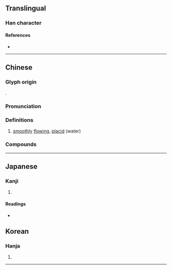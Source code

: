{{character info}}
==Translingual==

===Han character===
{{Han char|rn=85|rad=水|as=09|sn=12|four=32164|canj=EPHR|ids=⿰氵恬}}

====References====
* {{Han ref|kx=0636.210|dkj=17821|dj=1043.190|hdz=31687.020|uh=6E49|ud=28233|bh=D9EB|bd=55787}}

----

==Chinese==
{{zh-forms}}

===Glyph origin===
{{Han etym}}
{{Han compound|水|恬|ls=psc|c1=s|c2=p|t1=water}}.

===Pronunciation===
{{zh-pron
|m=tián
|c=tim4
|mc=y
|oc=y
|ma=
|cat=a
}}

===Definitions===
{{zh-hanzi}}

# {{lb|zh|literary}} [[smoothly]] [[flow]]ing, [[placid]] (water)

===Compounds===
{{zh-der|湉湉}}

----

==Japanese==

===Kanji===
{{ja-kanji|grade=|rs=水09}}

# {{rfdef|ja|sort=水09}}

====Readings====
* {{ja-readings|on=[[てん]] (ten), [[でん]] (den)|kun=}}
==Korean==

===Hanja===
{{ko-hanja|hangeul=첨|rv=cheom|mr=ch'ŏm}}

# {{rfdef|ko|sort=心06}}

----